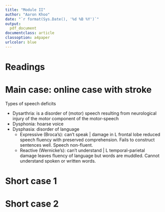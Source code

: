 ```yaml
---
title: "Module II"
author: "Aaron Khoo"
date: "`r format(Sys.Date(), '%d %B %Y')`"
output:
  pdf_document
documentclass: article
classoption: a4paper
urlcolor: blue
---
```


# Readings

# Main case: online case with stroke

Types of speech deficits

-  Dysarthria: is a disorder of (motor) speech resulting from neurological injury of the motor component of the motor-speech
-  Dysphonia: hoarse voice
-  Dysphasia: disorder of language
    -  Expressive (Broca's): can't speak | damage in L frontal lobe reduced speech fluency with preserved comprehension. Fails to construct sentences well. Speech non-fluent.
    -  Reactive (Wernicke's): can't understand | L temporal-parietal damage leaves fluency of language but words are muddled. Cannot understand spoken or written words. 


# Short case 1

# Short case 2
